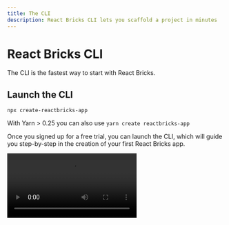 ```yaml
---
title: The CLI
description: React Bricks CLI lets you scaffold a project in minutes
---
```



# React Bricks CLI

The CLI is the fastest way to start with React Bricks.

## Launch the CLI

```shell
npx create-reactbricks-app
```

With Yarn > 0.25 you can also use `yarn create reactbricks-app`

Once you signed up for a free trial, you can launch the CLI, which will guide you step-by-step in the creation of your first React Bricks app.

<Video src="/videos/RB_CLI_opt.mp4" />

The steps the CLI will follow are:

1. Authenticate
2. Choose an App or create a new one
3. Enter Project name and folder name
4. Choose a [Starter project](starter-projects)
5. Choose to load some default content (only for starters with Tailwind CSS)

## When the CLI has finished

Once the CLI has completed the scaffolding of your project, you'll be prompted to enter the project directory and run it (usually `yarn start` or `yarn dev` based on the environment).

When the app starts, we suggest that you explore the [Admin Dashboard](react-bricks-dashboard), going to the `/admin` path or clicking on the "Edit content" button in the header menu.  
If you chose to load some default content, you'll be able to edit the default pages created by the CLI.

## Explore the directory structure

Take a minute to explore the folder structure of your project. It is different based on the starter project that you chose.

Note:

- The `admin` folder where the admin interface lives
- The `react-bricks` folder where there is the configuration of React Bricks and, in particular, the `react-bricks/bricks` folder where you will create your custom content blocks.

## First configuration steps

- The first configuration step could be setting your logo for the Admin header. See [Configuration](/docs/configuration/configuration)
- Then you could start creating your first content blocks (bricks). See [What is a brick](/docs/bricks/what-is-a-brick)
